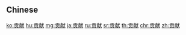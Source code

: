 {{also|貢献|貢獻}}
==Chinese==
{{zh-see|貢獻}}

[[ko:贡献]]
[[hu:贡献]]
[[mg:贡献]]
[[ja:贡献]]
[[ru:贡献]]
[[sr:贡献]]
[[th:贡献]]
[[chr:贡献]]
[[zh:贡献]]